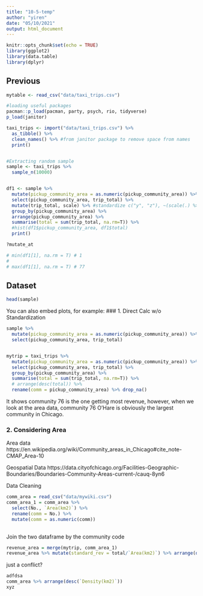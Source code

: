 ```yaml
---
title: "10-5-temp"
author: "yiren"
date: "05/10/2021"
output: html_document
---
```


```r
knitr::opts_chunk$set(echo = TRUE)
library(ggplot2)
library(data.table)
library(dplyr)

```


## Previous
```r
mytable <- read_csv("data/taxi_trips.csv")
```


```r
#loading useful packages
pacman::p_load(pacman, party, psych, rio, tidyverse) 
p_load(janitor)

taxi_trips <- import("data/taxi_trips.csv") %>%
  as_tibble() %>%
  clean_names() %>% #from janitor package to remove space from names
  print()


#Extracting random sample
sample <- taxi_trips %>% 
  sample_n(10000) 


df1 <- sample %>%
  mutate(pickup_community_area = as.numeric(pickup_community_area)) %>%
  select(pickup_community_area, trip_total) %>%
  mutate(trip_total, scale) %>% #standardize c("y", "z"), ~(scale(.) %>% as.vector)
  group_by(pickup_community_area) %>%
  arrange(pickup_community_area) %>%
  summarise(total = sum(trip_total, na.rm=T)) %>%
  #hist(df1$pickup_community_area, df1$total) 
  print()

?mutate_at  

# min(df1[1], na.rm = T) # 1
# 
# max(df1[1], na.rm = T) # 77 
```

## Dataset

```r
head(sample)
```


You can also embed plots, for example:
### 1. Direct Calc w/o Standardization

```r
sample %>%
  mutate(pickup_community_area = as.numeric(pickup_community_area)) %>%
  select(pickup_community_area, trip_total) 


mytrip = taxi_trips %>%
  mutate(pickup_community_area = as.numeric(pickup_community_area)) %>%
  select(pickup_community_area, trip_total) %>% 
  group_by(pickup_community_area) %>%
  summarise(total = sum(trip_total, na.rm=T)) %>%
  # arrange(desc(total)) %>%
  rename(comm = pickup_community_area) %>% drop_na()


```
It shows community 76 is the one getting most revenue, however, when we look at the area data, community 76 O'Hare is obviously the largest community in Chicago.

### 2. Considering Area
Area data
https://en.wikipedia.org/wiki/Community_areas_in_Chicago#cite_note-CMAP_Area-10

Geospatial Data
https://data.cityofchicago.org/Facilities-Geographic-Boundaries/Boundaries-Community-Areas-current-/cauq-8yn6

Data Cleaning 
```r
comm_area = read_csv("data/mywiki.csv")
comm_area_1 = comm_area %>% 
  select(No., `Area(km2)`) %>% 
  rename(comm = No.) %>%
  mutate(comm = as.numeric(comm))
  
```

Join the two dataframe by the community code
```r
revenue_area = merge(mytrip, comm_area_1)
revenue_area %>% mutate(standard_rev = total/`Area(km2)`) %>% arrange(desc(standard_rev))
```
just a conflict?
```r
adfdsa
comm_area %>% arrange(desc(`Density(km2)`))
xyz
```





